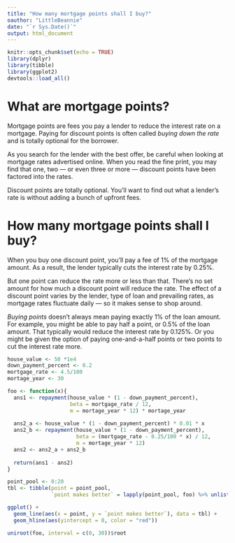 ```yaml
---
title: "How many mortgage points shall I buy?"
oauthor: "LittleBeannie"
date: "`r Sys.Date()`"
output: html_document
---
```


```r
knitr::opts_chunk$set(echo = TRUE)
library(dplyr)
library(tibble)
library(ggplot2)
devtools::load_all()
```

# What are mortgage points?

Mortgage points are fees you pay a lender to reduce the interest rate on a mortgage. Paying for discount points is often called *buying down the rate* and is totally optional for the borrower.

As you search for the lender with the best offer, be careful when looking at mortgage rates advertised online. When you read the fine print, you may find that one, two — or even three or more — discount points have been factored into the rates.

Discount points are totally optional. You'll want to find out what a lender's rate is without adding a bunch of upfront fees.

# How many mortgage points shall I buy?

When you buy one discount point, you’ll pay a fee of 1% of the mortgage amount. As a result, the lender typically cuts the interest rate by 0.25\%.

But one point can reduce the rate more or less than that. There’s no set amount for how much a discount point will reduce the rate. The effect of a discount point varies by the lender, type of loan and prevailing rates, as mortgage rates fluctuate daily — so it makes sense to shop around.

*Buying points* doesn't always mean paying exactly 1% of the loan amount. For example, you might be able to pay half a point, or 0.5% of the loan amount. That typically would reduce the interest rate by 0.125%. Or you might be given the option of paying one-and-a-half points or two points to cut the interest rate more.

```r
house_value <- 50 *1e4
down_payment_percent <- 0.2
mortgage_rate <- 4.5/100
mortage_year <- 30
```

```r
foo <- function(x){
  ans1 <- repayment(house_value * (1 - down_payment_percent),               
                    beta = mortgage_rate / 12,     
                    m = mortage_year * 12) * mortage_year
    
  ans2_a <- house_value * (1 - down_payment_percent) * 0.01 * x
  ans2_b <- repayment(house_value * (1 - down_payment_percent),               
                      beta = (mortgage_rate - 0.25/100 * x) / 12,     
                      m = mortage_year * 12) 
  ans2 <- ans2_a + ans2_b
  
  return(ans1 - ans2)
}
```

```r
point_pool <- 0:20
tbl <- tibble(point = point_pool, 
              `point makes better` = lapply(point_pool, foo) %>% unlist())

ggplot() +
  geom_line(aes(x = point, y = `point makes better`), data = tbl) +
  geom_hline(aes(yintercept = 0, color = "red"))
```

```r
uniroot(foo, interval = c(0, 30))$root
```

